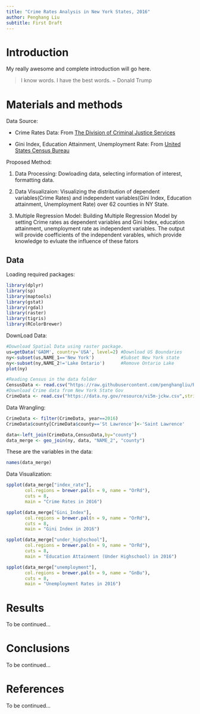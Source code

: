 ```yaml
---
title: "Crime Rates Analysis in New York States, 2016"
author: Penghang Liu
subtitle: First Draft
---
```


# Introduction
My really awesome and complete introduction will go here.  

> I know words.  I have the best words.  ~ Donald Trump

# Materials and methods
Data Source:

* Crime Rates Data: From [The Division of Criminal Justice Services](https://data.ny.gov/Public-Safety/Index-Violent-Property-and-Firearm-Rates-By-County/34dd-6g2j)

* Gini Index, Education Attainment, Unemployment Rate: From [United States Census Bureau](https://www.census.gov/quickfacts/NY)

Proposed Method:

1. Data Processing: Dowloading data, selecting information of interest, formatting data.

2. Data Visualizaion: Visualizing the distribution of dependent variables(Crime Rates) and independent variables(Gini Index, Education attainment, Unemployment Rate) over 62 counties in NY State.

3. Multiple Regression Model: Building Multiple Regression Model by setting Crime rates as dependent variables and Gini Index, education attainment, unemployment rate as independent variables. The output will provide coefficients of the independent varables, which provide knowledge to evluate the influence of these fators 

## Data
Loading required packages:
```r
library(dplyr)
library(sp)
library(maptools)
library(gstat)
library(rgdal)
library(raster)
library(tigris)
library(RColorBrewer)
```

DownLoad Data:
```r
#Download Spatial Data using raster package.
us=getData('GADM', country='USA', level=2) #Download US Boundaries
ny<-subset(us,NAME_1=='New York')          #Subset New York state
ny<-subset(ny,NAME_2!='Lake Ontario')      #Remove Ontario Lake
plot(ny)

#Reading Census in the data folder
CensusData <- read.csv("https://raw.githubusercontent.com/penghangliu/RDataScience_Project/master/data/NYCensus2016.csv",stringsAsFactors = FALSE)
#Download Crime data from New York State Gov
CrimeData <- read.csv("https://data.ny.gov/resource/vi5m-jckw.csv",stringsAsFactors = FALSE)
```

Data Wrangling:
```r
CrimeData <- filter(CrimeData, year==2016)
CrimeData$county[CrimeData$county=='St Lawrence']<-'Saint Lawrence'

data<-left_join(CrimeData,CensusData,by="county")
data_merge <- geo_join(ny, data, "NAME_2", "county")
```

These are the variables in the data:
```r
names(data_merge)
```

Data Visualization:
```r
spplot(data_merge["index_rate"], 
       col.regions = brewer.pal(n = 9, name = "OrRd"), 
       cuts = 8, 
       main = "Crime Rates in 2016")

spplot(data_merge["Gini_Index"], 
       col.regions = brewer.pal(n = 9, name = "OrRd"), 
       cuts = 8, 
       main = "Gini Index in 2016")

spplot(data_merge["under_highschool"], 
       col.regions = brewer.pal(n = 9, name = "OrRd"), 
       cuts = 8, 
       main = "Education Attainment (Under Highschool) in 2016")

spplot(data_merge["unemployment"], 
       col.regions = brewer.pal(n = 9, name = "GnBu"), 
       cuts = 8, 
       main = "Unemployment Rates in 2016")
```
# Results

To be continued...

# Conclusions

To be continued...

# References

To be continued...
